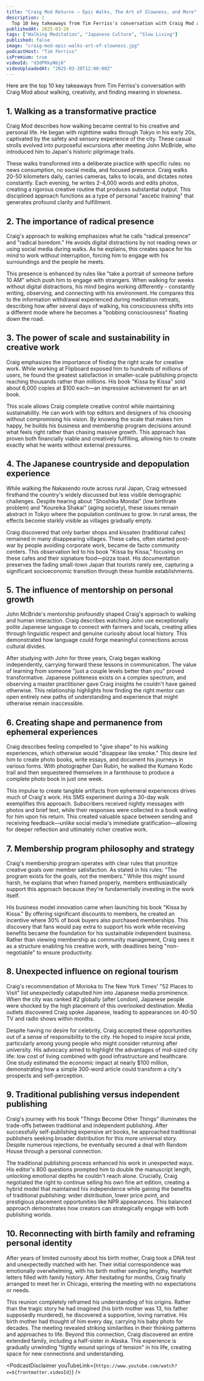 ```yaml
---
title: "Craig Mod Returns — Epic Walks, The Art of Slowness, and More"
description: |
  Top 10 key takeaways from Tim Ferriss's conversation with Craig Mod about walking, creativity, and finding meaning in slowness.
publishedAt: 2025-03-28
tags: ["Walking Meditation", "Japanese Culture", "Slow Living"]
published: false
image: "craig-mod-epic-walks-art-of-slowness.jpg"
podcastHost: "Tim Ferriss"
isPremium: true
videoId: "d3dPRkyNbj8"
videoUploadedAt: "2025-03-28T12:00:00Z"
---
```



<PodcastSummaryPageLayout frontmatter={frontmatter}>

Here are the top 10 key takeaways from Tim Ferriss's conversation with Craig Mod about walking, creativity, and finding meaning in slowness.

## 1. Walking as a transformative practice

Craig Mod describes how walking became central to his creative and personal life. He began with nighttime walks through Tokyo in his early 20s, captivated by the safety and sensory experience of the city. These casual strolls evolved into purposeful excursions after meeting John McBride, who introduced him to Japan's historic pilgrimage trails.

These walks transformed into a deliberate practice with specific rules: no news consumption, no social media, and focused presence. Craig walks 20-50 kilometers daily, carries cameras, talks to locals, and dictates notes constantly. Each evening, he writes 2-4,000 words and edits photos, creating a rigorous creative routine that produces substantial output. This disciplined approach functions as a type of personal "ascetic training" that generates profound clarity and fulfillment.

## 2. The importance of radical presence

Craig's approach to walking emphasizes what he calls "radical presence" and "radical boredom." He avoids digital distractions by not reading news or using social media during walks. As he explains, this creates space for his mind to work without interruption, forcing him to engage with his surroundings and the people he meets.

This presence is enhanced by rules like "take a portrait of someone before 10 AM" which push him to engage with strangers. When walking for weeks without digital distractions, his mind begins working differently - constantly writing, observing, and connecting with his environment. He compares this to the information withdrawal experienced during meditation retreats, describing how after several days of walking, his consciousness shifts into a different mode where he becomes a "bobbing consciousness" floating down the road.

## 3. The power of scale and sustainability in creative work

Craig emphasizes the importance of finding the right scale for creative work. While working at Flipboard exposed him to hundreds of millions of users, he found the greatest satisfaction in smaller-scale publishing projects reaching thousands rather than millions. His book "Kissa by Kissa" sold about 6,000 copies at $100 each—an impressive achievement for an art book.

This scale allows Craig complete creative control while maintaining sustainability. He can work with top editors and designers of his choosing without compromising his vision. By knowing the scale that makes him happy, he builds his business and membership program decisions around what feels right rather than chasing massive growth. This approach has proven both financially viable and creatively fulfilling, allowing him to create exactly what he wants without external pressures.

## 4. The Japanese countryside and depopulation experience

While walking the Nakasendo route across rural Japan, Craig witnessed firsthand the country's widely discussed but less visible demographic challenges. Despite hearing about "Shoshika Mondai" (low birthrate problem) and "Koureika Shakai" (aging society), these issues remain abstract in Tokyo where the population continues to grow. In rural areas, the effects become starkly visible as villages gradually empty.

Craig discovered that only barber shops and kissaten (traditional cafes) remained in many disappearing villages. These cafes, often started post-war by people avoiding corporate work, became de facto community centers. This observation led to his book "Kissa by Kissa," focusing on these cafes and their signature food—pizza toast. His documentation preserves the fading small-town Japan that tourists rarely see, capturing a significant socioeconomic transition through these humble establishments.

## 5. The influence of mentorship on personal growth

John McBride's mentorship profoundly shaped Craig's approach to walking and human interaction. Craig describes watching John use exceptionally polite Japanese language to connect with farmers and locals, creating allies through linguistic respect and genuine curiosity about local history. This demonstrated how language could forge meaningful connections across cultural divides.

After studying with John for three years, Craig began walking independently, carrying forward these lessons in communication. The value of learning from someone "just a couple levels better than you" proved transformative. Japanese politeness exists on a complex spectrum, and observing a master practitioner gave Craig insights he couldn't have gained otherwise. This relationship highlights how finding the right mentor can open entirely new paths of understanding and experience that might otherwise remain inaccessible.

## 6. Creating shape and permanence from ephemeral experiences

Craig describes feeling compelled to "give shape" to his walking experiences, which otherwise would "disappear like smoke." This desire led him to create photo books, write essays, and document his journeys in various forms. With photographer Dan Rubin, he walked the Kumano Kodo trail and then sequestered themselves in a farmhouse to produce a complete photo book in just one week.

This impulse to create tangible artifacts from ephemeral experiences drives much of Craig's work. His SMS experiment during a 30-day walk exemplifies this approach. Subscribers received nightly messages with photos and brief text, while their responses were collected in a book waiting for him upon his return. This created valuable space between sending and receiving feedback—unlike social media's immediate gratification—allowing for deeper reflection and ultimately richer creative work.

## 7. Membership program philosophy and strategy

Craig's membership program operates with clear rules that prioritize creative goals over member satisfaction. As stated in his rules: "The program exists for the goals, not the members." While this might sound harsh, he explains that when framed properly, members enthusiastically support this approach because they're fundamentally investing in the work itself.

His business model innovation came when launching his book "Kissa by Kissa." By offering significant discounts to members, he created an incentive where 30% of book buyers also purchased memberships. This discovery that fans would pay extra to support his work while receiving benefits became the foundation for his sustainable independent business. Rather than viewing membership as community management, Craig sees it as a structure enabling his creative work, with deadlines being "non-negotiable" to ensure productivity.

## 8. Unexpected influence on regional tourism

Craig's recommendation of Morioka to The New York Times' "52 Places to Visit" list unexpectedly catapulted him into Japanese media prominence. When the city was ranked #2 globally (after London), Japanese people were shocked by the high placement of this overlooked destination. Media outlets discovered Craig spoke Japanese, leading to appearances on 40-50 TV and radio shows within months.

Despite having no desire for celebrity, Craig accepted these opportunities out of a sense of responsibility to the city. He hoped to inspire local pride, particularly among young people who might consider returning after university. His advocacy aimed to highlight the advantages of mid-sized city life: low cost of living combined with good infrastructure and healthcare. One study estimated the economic impact at nearly $100 million, demonstrating how a simple 300-word article could transform a city's prospects and self-perception.

## 9. Traditional publishing versus independent publishing

Craig's journey with his book "Things Become Other Things" illuminates the trade-offs between traditional and independent publishing. After successfully self-publishing expensive art books, he approached traditional publishers seeking broader distribution for this more universal story. Despite numerous rejections, he eventually secured a deal with Random House through a personal connection.

The traditional publishing process enhanced his work in unexpected ways. His editor's 800 questions prompted him to double the manuscript length, unlocking emotional depths he couldn't reach alone. Crucially, Craig negotiated the right to continue selling his own fine art edition, creating a hybrid model that maintained his independence while gaining the benefits of traditional publishing: wider distribution, lower price point, and prestigious placement opportunities like NPR appearances. This balanced approach demonstrates how creators can strategically engage with both publishing worlds.

## 10. Reconnecting with birth family and reframing personal identity

After years of limited curiosity about his birth mother, Craig took a DNA test and unexpectedly matched with her. Their initial correspondence was emotionally overwhelming, with his birth mother sending lengthy, heartfelt letters filled with family history. After hesitating for months, Craig finally arranged to meet her in Chicago, entering the meeting with no expectations or needs.

This reunion completely reframed his understanding of his origins. Rather than the tragic story he had imagined (his birth mother was 13, his father supposedly murdered), he discovered a supportive, loving narrative. His birth mother had thought of him every day, carrying his baby photo for decades. The meeting revealed striking similarities in their thinking patterns and approaches to life. Beyond this connection, Craig discovered an entire extended family, including a half-sister in Alaska. This experience is gradually unwinding "tightly wound springs of tension" in his life, creating space for new connections and understanding.

<PodcastDisclaimer
  youTubeLink={`https://www.youtube.com/watch?v=${frontmatter.videoId}`}
/>

</PodcastSummaryPageLayout>
